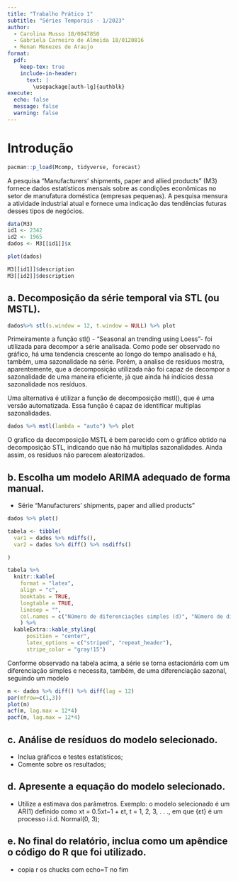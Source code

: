 ```yaml
---
title: "Trabalho Prático 1"
subtitle: "Séries Temporais - 1/2023" 
author:
  - Carolina Musso 18/0047850
  - Gabriela Carneiro de Almeida 18/0120816
  - Renan Menezes de Araujo
format: 
  pdf:
    keep-tex: true
    include-in-header:
      text: |
        \usepackage[auth-lg]{authblk}
execute:
  echo: false
  message: false
  warning: false
---
```


# Introdução

```r
pacman::p_load(Mcomp, tidyverse, forecast)
```

A pesquisa "Manufacturers' shipments, paper and allied products" (M3) fornece dados estatísticos mensais sobre as condições econômicas no setor de manufatura doméstica (empresas pequenas). A pesquisa mensura a atividade industrial atual e fornece uma indicação das tendências futuras desses tipos de negócios.



```r
data(M3)
id1 <- 2342 
id2 <- 1965
dados <- M3[[id1]]$x

plot(dados)

M3[[id1]]$description 
M3[[id2]]$description 
```


## a. Decomposição da série temporal via STL (ou MSTL).

```r
dados%>% stl(s.window = 12, t.window = NULL) %>% plot
```

Primeiramente a função stl() - "Seasonal an trending using Loess"- foi utilizada para decompor a série analisada. Como pode ser observado no gráfico, há uma tendencia crescente ao longo do tempo analisado e há, também, uma sazonalidade na série. Porém, a analise de resíduos mostra, aparentemente, que a decomposição utilizada não foi capaz de decompor a sazonalidade de uma maneira eficiente, já que ainda há indícios dessa sazonalidade nos resíduos.

Uma alternativa é utilizar a função de decomposição mstl(), que é uma versão automatizada. Essa função é capaz de identificar multiplas sazonalidades.

```r
dados %>% mstl(lambda = "auto") %>% plot

```
O grafico da decomposição MSTL é bem parecido com o gráfico obtido na decomposição STL, indicando que não há multiplas sazonalidades. Ainda assim, os resíduos não parecem aleatorizados.


## b. Escolha um modelo ARIMA adequado de forma manual.

- Série "Manufacturers' shipments, paper and allied products"
```r
dados %>% plot()
```
```r
tabela <- tibble(
  var1 = dados %>% ndiffs(),
  var2 = dados %>% diff() %>% nsdiffs()

)

tabela %>%
  knitr::kable(
    format = "latex",
    align = "c",
    booktabs = TRUE,
    longtable = TRUE,
    linesep = "",
    col.names = c("Número de diferenciações simples (d)", "Número de diferenciações sazonais (D)"),
    ) %>%
  kableExtra::kable_styling(
      position = "center",
      latex_options = c("striped", "repeat_header"),
      stripe_color = "gray!15")
```

Conforme observado na tabela acima, a série se torna estacionária com um diferenciação simples e necessita, também, de uma diferenciação sazonal, seguindo um modelo  

\begin{align*}
  SARIMA (p, 1, q) X (P, 1, Q)
\end{align*}

```r
m <- dados %>% diff() %>% diff(lag = 12)
par(mfrow=c(1,3))
plot(m)
acf(m, lag.max = 12*4)
pacf(m, lag.max = 12*4)
```


## c. Análise de resíduos do modelo selecionado. 

- Inclua gráficos e testes estatísticos;
-  Comente sobre os resultados;

## d. Apresente a equação do modelo selecionado.

-  Utilize a estimava dos parâmetros. Exemplo: o modelo selecionado é um AR(1) definido como
xt = 0.5xt−1 + εt, t = 1, 2, 3, . . ., em que {εt} é um processo i.i.d. Normal(0, 3);

## e. No final do relatório, inclua como um apêndice o código do R que foi utilizado.

- copia r os chucks com echo=T no fim